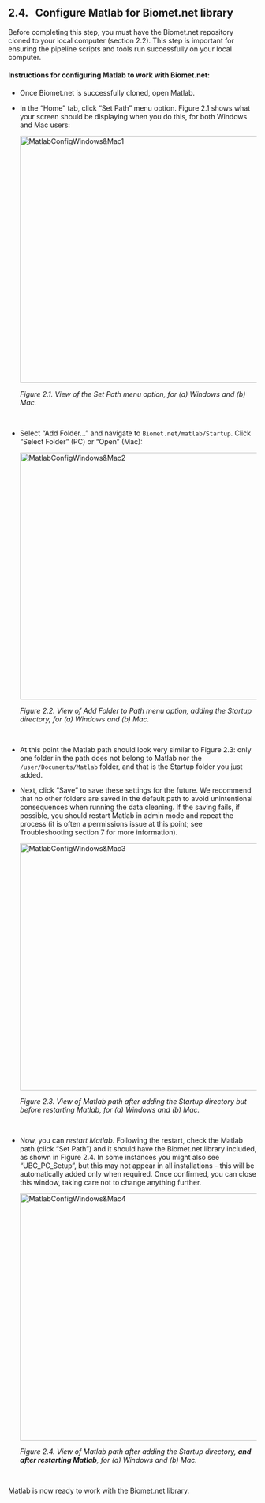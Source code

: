 ## 2.4. &nbsp; Configure Matlab for Biomet.net library

Before completing this step, you must have the Biomet.net repository cloned to your local computer (section 2.2). This step is important for ensuring the pipeline scripts and tools run successfully on your local computer. 

#### Instructions for configuring Matlab to work with Biomet.net:
* Once Biomet.net is successfully cloned, open Matlab.

* In the “Home” tab, click “Set Path” menu option. Figure 2.1 shows what your screen should be displaying when you do this, for both Windows and Mac users:

    <img src="images/matlab/MatlabConfigWindows&Mac1.jpg" alt="MatlabConfigWindows&Mac1" width="500"/>
    
    *Figure 2.1. View of the Set Path menu option, for (a) Windows and (b) Mac.*

    </br>

* Select “Add Folder…” and navigate to `Biomet.net/matlab/Startup`. Click "Select Folder" (PC) or "Open" (Mac):

    <img src="images/matlab/MatlabConfigWindows&Mac2.jpg" alt="MatlabConfigWindows&Mac2" width="500"/>
    
    *Figure 2.2. View of Add Folder to Path menu option, adding the Startup directory, for (a) Windows and (b) Mac.*

    </br>

* At this point the Matlab path should look very similar to Figure 2.3: only one folder in the path does not belong to Matlab nor the `/user/Documents/Matlab` folder, and that is the Startup folder you just added.

* Next, click “Save” to save these settings for the future. We recommend that no other folders are saved in the default path to avoid unintentional consequences when running the data cleaning. If the saving fails, if possible, you should restart Matlab in admin mode and repeat the process (it is often a permissions issue at this point; see Troubleshooting section 7 for more information).

    <img src="images/matlab/MatlabConfigWindows&Mac3.jpg" alt="MatlabConfigWindows&Mac3" width="500"/>
    
    *Figure 2.3. View of Matlab path after adding the Startup directory but before restarting Matlab, for (a) Windows and (b) Mac.*

    </br>


* Now, you can *restart Matlab*. Following the restart, check the Matlab path (click “Set Path”) and it should have the Biomet.net library included, as shown in Figure 2.4. In some instances you might also see “UBC_PC_Setup”, but this may not appear in all installations - this will be automatically added only when required. Once confirmed, you can close this window, taking care not to change anything further.

    <img src="images/matlab/MatlabConfigWindows&Mac4.jpg" alt="MatlabConfigWindows&Mac4" width="500"/>
    
    *Figure 2.4. View of Matlab path after adding the Startup directory, **and after restarting Matlab**, for (a) Windows and (b) Mac.*

    </br>

Matlab is now ready to work with the Biomet.net library.

